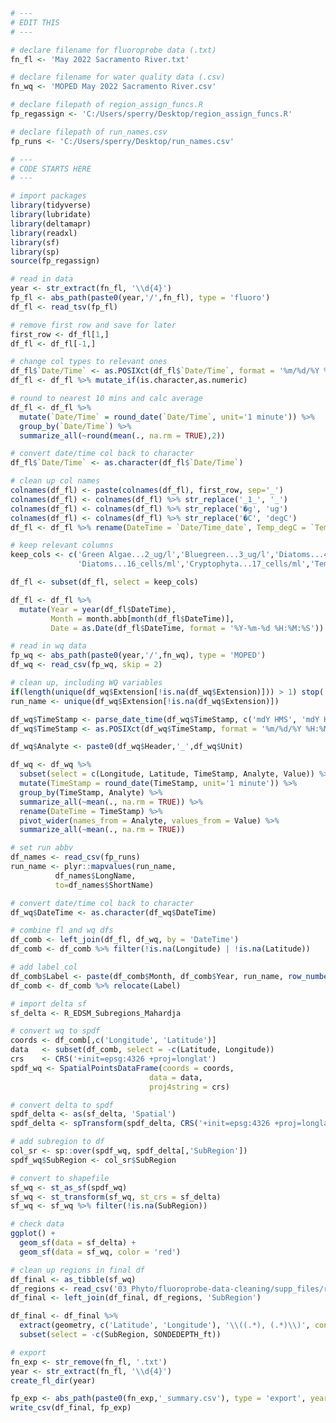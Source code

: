 ```r
# ---
# EDIT THIS
# ---

# declare filename for fluoroprobe data (.txt)
fn_fl <- 'May 2022 Sacramento River.txt'

# declare filename for water quality data (.csv)
fn_wq <- 'MOPED May 2022 Sacramento River.csv'

# declare filepath of region_assign_funcs.R
fp_regassign <- 'C:/Users/sperry/Desktop/region_assign_funcs.R'

# declare filepath of run_names.csv
fp_runs <- 'C:/Users/sperry/Desktop/run_names.csv'
```

```r
# ---
# CODE STARTS HERE
# ---

# import packages
library(tidyverse)
library(lubridate)
library(deltamapr)
library(readxl)
library(sf)
library(sp)
source(fp_regassign)

# read in data
year <- str_extract(fn_fl, '\\d{4}')
fp_fl <- abs_path(paste0(year,'/',fn_fl), type = 'fluoro')
df_fl <- read_tsv(fp_fl)

# remove first row and save for later
first_row <- df_fl[1,]
df_fl <- df_fl[-1,]

# change col types to relevant ones
df_fl$`Date/Time` <- as.POSIXct(df_fl$`Date/Time`, format = '%m/%d/%Y %H:%M:%S')
df_fl <- df_fl %>% mutate_if(is.character,as.numeric)

# round to nearest 10 mins and calc average
df_fl <- df_fl %>%
  mutate(`Date/Time` = round_date(`Date/Time`, unit='1 minute')) %>%
  group_by(`Date/Time`) %>%
  summarize_all(~round(mean(., na.rm = TRUE),2))

# convert date/time col back to character
df_fl$`Date/Time` <- as.character(df_fl$`Date/Time`)

# clean up col names
colnames(df_fl) <- paste(colnames(df_fl), first_row, sep='_')
colnames(df_fl) <- colnames(df_fl) %>% str_replace('_1_', '_')
colnames(df_fl) <- colnames(df_fl) %>% str_replace('�g', 'ug')
colnames(df_fl) <- colnames(df_fl) %>% str_replace('�C', 'degC')
df_fl <- df_fl %>% rename(DateTime = `Date/Time_date`, Temp_degC = `Temp. Sample_degC`)

# keep relevant columns
keep_cols <- c('Green Algae...2_ug/l','Bluegreen...3_ug/l','Diatoms...4_ug/l','Cryptophyta...5_ug/l','Green Algae...14_cells/ml','Bluegreen...15_cells/ml',
               'Diatoms...16_cells/ml','Cryptophyta...17_cells/ml','Temp_degC','DateTime')

df_fl <- subset(df_fl, select = keep_cols)

df_fl <- df_fl %>%
  mutate(Year = year(df_fl$DateTime),
         Month = month.abb[month(df_fl$DateTime)],
         Date = as.Date(df_fl$DateTime, format = '%Y-%m-%d %H:%M:%S'))

# read in wq data
fp_wq <- abs_path(paste0(year,'/',fn_wq), type = 'MOPED')
df_wq <- read_csv(fp_wq, skip = 2)

# clean up, including WQ variables
if(length(unique(df_wq$Extension[!is.na(df_wq$Extension)])) > 1) stop('ERROR: more than one extension value in wq data')
run_name <- unique(df_wq$Extension[!is.na(df_wq$Extension)])

df_wq$TimeStamp <- parse_date_time(df_wq$TimeStamp, c('mdY HMS', 'mdY HM'))
df_wq$TimeStamp <- as.POSIXct(df_wq$TimeStamp, format = '%m/%d/%Y %H:%M:%S')

df_wq$Analyte <- paste0(df_wq$Header,'_',df_wq$Unit)

df_wq <- df_wq %>%
  subset(select = c(Longitude, Latitude, TimeStamp, Analyte, Value)) %>%
  mutate(TimeStamp = round_date(TimeStamp, unit='1 minute')) %>%
  group_by(TimeStamp, Analyte) %>%
  summarize_all(~mean(., na.rm = TRUE)) %>%
  rename(DateTime = TimeStamp) %>%
  pivot_wider(names_from = Analyte, values_from = Value) %>%
  summarize_all(~mean(., na.rm = TRUE))

# set run abbv
df_names <- read_csv(fp_runs)
run_name <- plyr::mapvalues(run_name, 
          df_names$LongName, 
          to=df_names$ShortName)

# convert date/time col back to character
df_wq$DateTime <- as.character(df_wq$DateTime)

# combine fl and wq dfs
df_comb <- left_join(df_fl, df_wq, by = 'DateTime')
df_comb <- df_comb %>% filter(!is.na(Longitude) | !is.na(Latitude))

# add label col
df_comb$Label <- paste(df_comb$Month, df_comb$Year, run_name, row_number(df_comb$Month))
df_comb <- df_comb %>% relocate(Label)

# import delta sf
sf_delta <- R_EDSM_Subregions_Mahardja

# convert wq to spdf
coords <- df_comb[,c('Longitude', 'Latitude')]
data   <- subset(df_comb, select = -c(Latitude, Longitude))
crs    <- CRS('+init=epsg:4326 +proj=longlat')
spdf_wq <- SpatialPointsDataFrame(coords = coords,
                               data = data, 
                               proj4string = crs)

# convert delta to spdf
spdf_delta <- as(sf_delta, 'Spatial')
spdf_delta <- spTransform(spdf_delta, CRS('+init=epsg:4326 +proj=longlat'))

# add subregion to df
col_sr <- sp::over(spdf_wq, spdf_delta[,'SubRegion'])
spdf_wq$SubRegion <- col_sr$SubRegion

# convert to shapefile
sf_wq <- st_as_sf(spdf_wq)
sf_wq <- st_transform(sf_wq, st_crs = sf_delta)
sf_wq <- sf_wq %>% filter(!is.na(SubRegion))

# check data
ggplot() +
  geom_sf(data = sf_delta) +
  geom_sf(data = sf_wq, color = 'red')

# clean up regions in final df
df_final <- as_tibble(sf_wq)
df_regions <- read_csv('03_Phyto/fluoroprobe-data-cleaning/supp_files/regions_fluoro.csv')
df_final <- left_join(df_final, df_regions, 'SubRegion')

df_final <- df_final %>%
  extract(geometry, c('Latitude', 'Longitude'), '\\((.*), (.*)\\)', convert = TRUE) %>%
  subset(select = -c(SubRegion, SONDEDEPTH_ft))

# export
fn_exp <- str_remove(fn_fl, '.txt')
year <- str_extract(fn_fl, '\\d{4}')
create_fl_dir(year)

fp_exp <- abs_path(paste0(fn_exp,'_summary.csv'), type = 'export', year = year)
write_csv(df_final, fp_exp)
```

